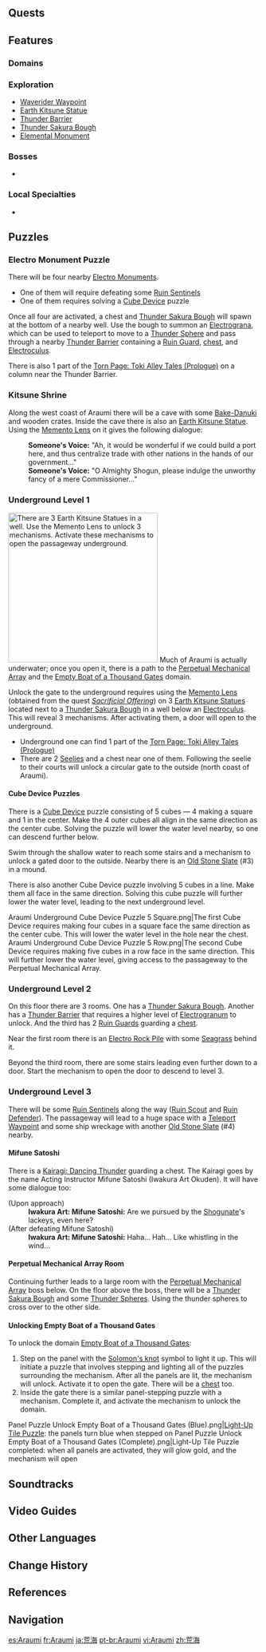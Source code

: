 {{Location Infobox
|image        = Araumi.png
|type         = Subarea
|region       = Inazuma
|area         = Narukami Island
}}
{{Location Intro|{{Lang|'''Araumi'''|ja=荒海|ja_rm=Araumi}}|description=<p>{{If Self|Araumi|It|Araumi}} is a promontory at the northern point of Narukami Island, seemingly isolated from the rest of it by [[Mt. Yougou]] to the immediate south. The area is rich with ancient ruins found nowhere else on the island, which extend deep beneath the earth and surrounding waters.</p>}}

==Quests==
{{Quests by Category List|heo=1}}

==Features==
===Domains===
{{Domains by Category Gallery}}

===Exploration===
*[[Waverider Waypoint]]
*[[Earth Kitsune Statue]]
*[[Thunder Barrier]]
*[[Thunder Sakura Bough]]
*[[Elemental Monument]]

===Bosses===
*{{Enemy|Perpetual Mechanical Array}}

===Local Specialties===
*{{Item|Sakura Bloom}}

==Puzzles==
===Electro Monument Puzzle===
There will be four nearby [[Electro Monument]]s.
*One of them will require defeating some [[Ruin Sentinels]]
*One of them requires solving a [[Cube Device]] puzzle
Once all four are activated, a chest and [[Thunder Sakura Bough]] will spawn at the bottom of a nearby well. Use the bough to summon an [[Electrograna]], which can be used to teleport to move to a [[Thunder Sphere]] and pass through a nearby [[Thunder Barrier]] containing a [[Ruin Guard]], [[chest]], and [[Electroculus]].

There is also 1 part of the [[Torn Page: Toki Alley Tales (Prologue)]] on a column near the Thunder Barrier.

===Kitsune Shrine===
Along the west coast of Araumi there will be a cave with some [[Bake-Danuki]] and wooden crates. Inside the cave there is also an [[Earth Kitsune Statue]]. Using the [[Memento Lens]] on it gives the following dialogue:
{{Dialogue Start}}
:'''Someone's Voice:''' "Ah, it would be wonderful if we could build a port here, and thus centralize trade with other nations in the hands of our government..."
:'''Someone's Voice:''' "O Almighty Shogun, please indulge the unworthy fancy of a mere Commissioner..."
{{Dialogue End}}

===Underground Level 1===
[[File:Araumi Well Entrance Kitsune.png|thumb|300px|There are 3 Earth Kitsune Statues in a well. Use the Memento Lens to unlock 3 mechanisms. Activate these mechanisms to open the passageway underground.]]
Much of Araumi is actually underwater; once you open it, there is a path to the [[Perpetual Mechanical Array]] and the [[Empty Boat of a Thousand Gates]] domain.

Unlock the gate to the underground requires using the [[Memento Lens]] (obtained from the quest ''[[Sacrificial Offering]]'') on 3 [[Earth Kitsune Statue]]s located next to a [[Thunder Sakura Bough]] in a well below an [[Electroculus]]. This will reveal 3 mechanisms. After activating them, a door will open to the underground.
*Underground one can find 1 part of the [[Torn Page: Toki Alley Tales (Prologue)]]
*There are 2 [[Seelie]]s and a chest near one of them. Following the seelie to their courts will unlock a circular gate to the outside (north coast of Araumi).

====Cube Device Puzzles====
There is a [[Cube Device]] puzzle consisting of 5 cubes &mdash; 4 making a square and 1 in the center. Make the 4 outer cubes all align in the same direction as the center cube. Solving the puzzle will lower the water level nearby, so one can descend further below.

Swim through the shallow water to reach some stairs and a mechanism to unlock a gated door to the outside. Nearby there is an [[Old Stone Slate]] (#3) in a mound.

There is also another Cube Device puzzle involving 5 cubes in a line. Make them all face in the same direction. Solving this cube puzzle will further lower the water level, leading to the next underground level.

<gallery>
Araumi Underground Cube Device Puzzle 5 Square.png|The first Cube Device requires making four cubes in a square face the same direction as the  center cube. This will lower the water level in the hole near the chest.
Araumi Underground Cube Device Puzzle 5 Row.png|The second Cube Device requires making five cubes in a row face in the same direction. This will further lower the water level, giving access to the passageway to the Perpetual Mechanical Array.
</gallery>

===Underground Level 2===
On this floor there are 3 rooms. One has a [[Thunder Sakura Bough]]. Another has a [[Thunder Barrier]] that requires a higher level of [[Electrogranum]] to unlock. And the third has 2 [[Ruin Guard]]s guarding a [[chest]].

Near the first room there is an [[Electro Rock Pile]] with some [[Seagrass]] behind it.

Beyond the third room, there are some stairs leading even further down to a door. Start the mechanism to open the door to descend to level 3.

===Underground Level 3===
There will be some [[Ruin Sentinels]] along the way ([[Ruin Scout]] and [[Ruin Defender]]). The passageway will lead to a huge space with a [[Teleport Waypoint]] and some ship wreckage with another [[Old Stone Slate]] (#4) nearby.

====Mifune Satoshi====
There is a [[Kairagi: Dancing Thunder]] guarding a chest. The Kairagi goes by the name Acting Instructor Mifune Satoshi (Iwakura Art Okuden). It will have some dialogue too:
{{Dialogue Start}}
;(Upon approach)
:'''Iwakura Art: Mifune Satoshi:''' Are we pursued by the [[Shogunate]]'s lackeys, even here?
;(After defeating Mifune Satoshi)
:'''Iwakura Art: Mifune Satoshi:''' Haha... Hah... Like whistling in the wind...
{{Dialogue End}}

====Perpetual Mechanical Array Room====
Continuing further leads to a large room with the [[Perpetual Mechanical Array]] boss below. On the floor above the boss, there will be a [[Thunder Sakura Bough]] and some [[Thunder Sphere]]s. Using the thunder spheres to cross over to the other side.

====Unlocking Empty Boat of a Thousand Gates====
To unlock the domain [[Empty Boat of a Thousand Gates]]:
# Step on the panel with the [[Solomon's knot]] symbol to light it up. This will initiate a puzzle that involves stepping and lighting all of the puzzles surrounding the mechanism. After all the panels are lit, the mechanism will unlock. Activate it to open the gate. There will be a [[chest]] too.
# Inside the gate there is a similar panel-stepping puzzle with a mechanism. Complete it, and activate the mechanism to unlock the domain.

<gallery>
Panel Puzzle Unlock Empty Boat of a Thousand Gates (Blue).png|[[Light-Up Tile Puzzle]]: the panels turn blue when stepped on
Panel Puzzle Unlock Empty Boat of a Thousand Gates (Complete).png|Light-Up Tile Puzzle completed: when all panels are activated, they will glow gold, and the mechanism will open
</gallery>

==Soundtracks==
{{Soundtracks by Category Table|type=location}}

==Video Guides==
{{EVT
|video1   = https://youtu.be/7fD2ok0dfSw
|caption1 = Unlocking Teleport Waypoint Guide

|video2   = https://youtu.be/hBOv8hGwJt8
|caption2 = Araumi Rotation Cube Puzzles

|video3   = https://youtu.be/0JQ5p_odJoU
|caption3 = Araumi Underground Shrine Puzzle Guide
}}

==Other Languages==
{{Other Languages
|en      = Araumi
|zhs     = 荒海
|zhs_rm  = Huānghǎi
|zht     = 荒海
|zht_rm  = Huānghǎi
|zh_tl   = Rough Seas{{Sino|zh|ja}}
|ja      = {{Rubi|荒|あら|海|うみ}}
|ja_rm   = Araumi<ref>[[Map]], Label: Araumi (Japanese)</ref>
|ja_tl   = Rough Seas
|ko      = 황해(荒海)
|ko_tl   = Rough Seas{{Sino|ko|ja}}
|es      = Araumi
|fr      = Araumi
|ru      = Арауми
|th      = Araumi
|vi      = Araumi
|de      = Araumi
|id      = Araumi
|pt      = Araumi
|tr      = Araumi
|it      = Araumi
}}

==Change History==
{{Change History|2.0}}

==References==
{{Reflist}}

==Navigation==
{{Area Navbox|Inazuma}}

[[es:Araumi]]
[[fr:Araumi]]
[[ja:荒海]]
[[pt-br:Araumi]]
[[vi:Araumi]]
[[zh:荒海]]